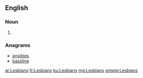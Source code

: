 {{also|lesbians}}
==English==

===Noun===
{{head|en|plural}}

# {{plural of|Lesbian|lang=en}}

===Anagrams===
* [[ansibles#English|ansibles]]
* [[bassline#English|bassline]]

[[ar:Lesbians]]
[[fr:Lesbians]]
[[ku:Lesbians]]
[[mg:Lesbians]]
[[simple:Lesbians]]